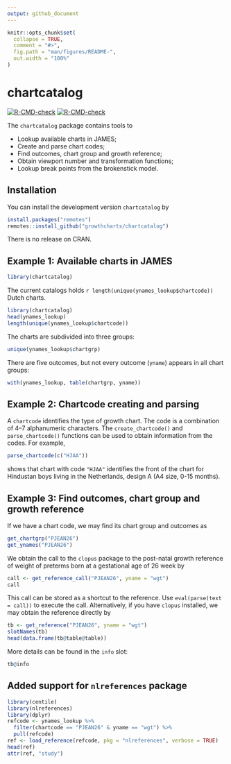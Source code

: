 ```yaml
---
output: github_document
---
```


<!-- README.md is generated from README.Rmd. Please edit that file -->

```r
knitr::opts_chunk$set(
  collapse = TRUE,
  comment = "#>",
  fig.path = "man/figures/README-",
  out.width = "100%"
)
```
# chartcatalog

<!-- badges: start -->
[![R-CMD-check](https://github.com/growthcharts/chartcatalog/workflows/R-CMD-check/badge.svg)](https://github.com/growthcharts/chartcatalog/actions)
[![R-CMD-check](https://github.com/growthcharts/chartcatalog/actions/workflows/R-CMD-check.yaml/badge.svg)](https://github.com/growthcharts/chartcatalog/actions/workflows/R-CMD-check.yaml)
<!-- badges: end -->

The `chartcatalog` package contains tools to

- Lookup available charts in JAMES;
- Create and parse chart codes;
- Find outcomes, chart group and growth reference;
- Obtain viewport number and transformation functions;
- Lookup break points from the brokenstick model.

## Installation

You can install the development version `chartcatalog` by

```r
install.packages("remotes")
remotes::install_github("growthcharts/chartcatalog")
```

There is no release on CRAN.

## Example 1: Available charts in JAMES

```r
library(chartcatalog)
```

The current catalogs holds `r length(unique(ynames_lookup$chartcode))` Dutch charts.

```r
library(chartcatalog)
head(ynames_lookup)
length(unique(ynames_lookup$chartcode))
```

The charts are subdivided into three groups: 

```r
unique(ynames_lookup$chartgrp)
```

There are five outcomes, but not every outcome (`yname`) appears in all chart groups:

```r
with(ynames_lookup, table(chartgrp, yname))
```

## Example 2: Chartcode creating and parsing

A `chartcode` identifies the type of growth chart. The code
is a combination of 4--7 alphanumeric characters. The `create_chartcode()` 
and `parse_chartcode()` functions can be used to obtain information 
from the codes. For example, 

```r
parse_chartcode(c("HJAA"))
```

shows that chart with code `"HJAA"` identifies the front of the chart for 
Hindustan boys living in the Netherlands, design A (A4 size, 0-15 months).

## Example 3: Find outcomes, chart group and growth reference

If we have a chart code, we may find its chart group and outcomes as

```r
get_chartgrp("PJEAN26")
get_ynames("PJEAN26")
```

We obtain the call to the `clopus` package to the post-natal growth reference 
of weight of preterms born at a gestational age of 26 week by

```r
call <- get_reference_call("PJEAN26", yname = "wgt")
call
```

This call can be stored as a shortcut to the reference. Use `eval(parse(text = call))` to execute the call.
Alternatively, if you have `clopus` installed, we may obtain the reference directly by

```r
tb <- get_reference("PJEAN26", yname = "wgt")
slotNames(tb)
head(data.frame(tb@table@table))
```

More details can be found in the `info` slot:

```r
tb@info
```

## Added support for `nlreferences` package

```r
library(centile)
library(nlreferences)
library(dplyr)
refcode <- ynames_lookup %>% 
  filter(chartcode == "PJEAN26" & yname == "wgt") %>% 
  pull(refcode)
ref <- load_reference(refcode, pkg = "nlreferences", verbose = TRUE)
head(ref)
attr(ref, "study")
```

